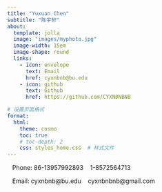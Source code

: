 ```yaml
---
title: "Yuxuan Chen"
subtitle: "陈宇轩"
about:
  template: jolla
  image: "images/myphoto.jpg"
  image-width: 15em
  image-shape: round
  links:
    - icon: envelope
      text: Email
      href: cyxnbnb@bu.edu
    - icon: github
      text: Github
      href: https://github.com/CYXNBNBNB

# 设置页面格式
format:
  html:
    theme: cosmo
    toc: true
    # toc-depth: 2
    css: styles_home.css  # 样式文件
---
```

&nbsp;&nbsp;
Phone: 86-13957992893 &nbsp;&nbsp; 1-8572564713

&nbsp;&nbsp;
Email: cyxnbnb@bu.edu &nbsp;&nbsp; cyxnbnbnb@gmail.com
